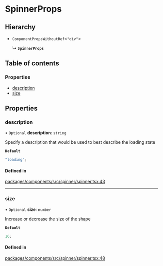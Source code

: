 # SpinnerProps

## Hierarchy

- `ComponentPropsWithoutRef`\<`"div"`\>

  ↳ **`SpinnerProps`**

## Table of contents

### Properties

- [description](props.md#description)
- [size](props.md#size)

## Properties

### description

• `Optional` **description**: `string`

Specify a description that would be used to best describe the loading state

**`Default`**

```ts
"loading";
```

#### Defined in

[packages/components/src/spinner/spinner.tsx:43](https://github.com/vtex/shoreline/blob/9cdfd7505/packages/components/src/spinner/spinner.tsx#L43)

---

### size

• `Optional` **size**: `number`

Increase or decrease the size of the shape

**`Default`**

```ts
16;
```

#### Defined in

[packages/components/src/spinner/spinner.tsx:48](https://github.com/vtex/shoreline/blob/9cdfd7505/packages/components/src/spinner/spinner.tsx#L48)
